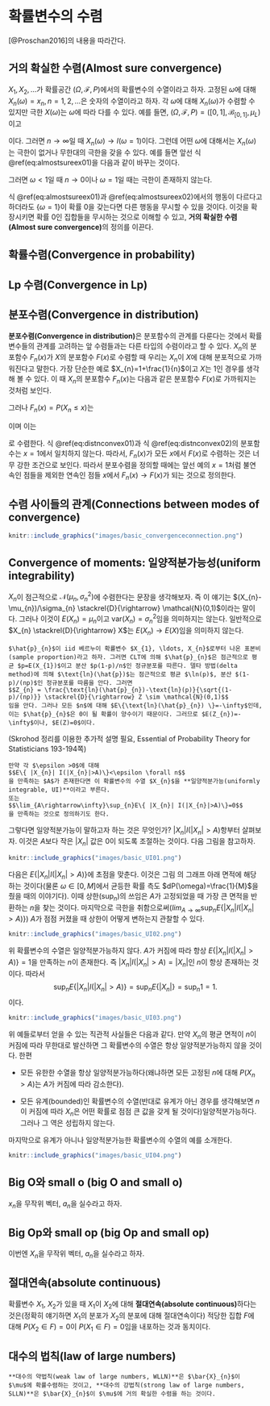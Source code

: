 # 확률변수의 수렴 {#convergencerv}

[@Proschan2016]의 내용을 따라간다.

## 거의 확실한 수렴(Almost sure convergence)

$X_{1}, X_{2},\ldots$가 확률공간 $(\Omega, \mathcal{F}, P)$에서의 확률변수의 수열이라고 하자. 고정된 $\omega$에 대해 $X_{n}(\omega)=x_{n}, n=1,2,\ldots$은 숫자의 수열이라고 하자. 각 $\omega$에 대해 $X_{n}(\omega)$가 수렴할 수 있지만 극한 $X(\omega)$는 $\omega$에 따라 다를 수 있다. 예를 들면, $(\Omega, \mathcal{F}, P)=([0,1],\mathcal{B}_{[0,1]},\mu_{L})$ 이고

\begin{equation}
X_{n}(\omega)=\omega^{n}
(\#eq:almostsureex01)
\end{equation}

이다. 그러면 $n\rightarrow \infty$일 때 $X_{n}(\omega) \rightarrow I(\omega=1)$이다. 그런데 어떤 $\omega$에 대해서는 $X_{n}(\omega)$는 극한이 없거나 무한대의 극한을 갖을 수 있다. 예를 들면 앞선 식 \@ref(eq:almostsureex01)을 다음과 같이 바꾸는 것이다.

\begin{equation}
X_{n}(\omega)=(-\omega)^{n}
(\#eq:almostsureex02)
\end{equation}

그러면 $\omega < 1$일 때 $n\rightarrow 0$이나 $\omega=1$일 때는 극한이 존재하지 않는다.

식 \@ref(eq:almostsureex01)과 \@ref(eq:almostsureex02)에서의 행동이 다르다고 하더라도 $\{\omega=1\}$이 확률 0을 갖는다면 다른 행동을 무시할 수 있을 것이다. 이것을 확장시키면 확률 0인 집합들을 무시하는 것으로 이해할 수 있고, **거의 확실한 수렴(Almost sure convergence)**의 정의를 이끈다.

## 확률수렴(Convergence in probability)

## Lp 수렴(Convergence in Lp)

## 분포수렴(Convergence in distribution)

**분포수렴(Convergence in distribution)**은 분포함수의 관계를 다룬다는 것에서 확률변수들의 관계를 고려하는 앞 수렴들과는 다른 타입의 수렴이라고 할 수 있다. $X_{n}$의 분포함수 $F_{n}(x)$가 $X$의 분포함수 $F(x)$로 수렴할 때 우리는 $X_{n}$이 $X$에 대해 분포적으로 가까워진다고 말한다. 가장 단순한 예로 $X_{n}=1+\frac{1}{n}$이고 $X$는 1인 경우를 생각해 볼 수 있다. 이 때 $X_{n}$의 분포함수 $F_{n}(x)$는 다음과 같은 분포함수 $F(x)$로 가까워지는 것처럼 보인다.

\begin{equation}
F(x)=
\begin{cases}
0 & \text{if } x < 1 \\
1 & \text{if } x \geq 1 
\end{cases}
(\#eq:distnconvex01)
\end{equation}

그러나 $F_{n}(x)=P(X_{n}\leq x)$는

\begin{equation}
F_{n}(x)=
\begin{cases}
0 & \text{if } x < 1 + \frac{1}{n} \\
1 & \text{if } x \geq 1 \frac{1}{n}
\end{cases}
(\#eq:distnconvex02)
\end{equation}

이며 이는

\begin{equation}
\begin{cases}
0 & \text{if } x \leq 1 \\
1 & \text{if } x > 1
\end{cases}
\end{equation}

로 수렴한다. 식 \@ref(eq:distnconvex01)과 식 \@ref(eq:distnconvex02)의 분포함수는 $x=1$에서 일치하지 않는다. 따라서, $F_{n}(x)$가 모든 $x$에서 $F(x)$로 수렴하는 것은 너무 강한 조건으로 보인다. 따라서 분포수렴을 정의할 때에는 앞선 예의 $x=1$처럼 불연속인 점들을 제외한 연속인 점들 $x$에서 $F_{n}(x) \rightarrow F(x)$가 되는 것으로 정의한다.

## 수렴 사이들의 관계(Connections between modes of convergence)

```r
knitr::include_graphics("images/basic_convergenceconnection.png")
```

## Convergence of moments: 일양적분가능성(uniform integrability)

$X_{n}$이 점근적으로 $\mathcal{N}(\mu_{n}, \sigma_{n}^{2})$에 수렴한다는 문장을 생각해보자. 즉 이 얘기는 $(X_{n}-\mu_{n})/\sigma_{n} \stackrel{D}{\rightarrow} \mathcal{N}(0,1)$이라는 말이다. 그러나 이것이 $E(X_{n})=\mu_{n}$이고 $\text{var}(X_{n})=\sigma_{n}^{2}$임을 의미하지는 않는다. 일반적으로 $X_{n} \stackrel{D}{\rightarrow} X$는 $E(X_{n}) \rightarrow E(X)$임을 의미하지 않는다.

```example
$\hat{p}_{n}$이 iid 베르누이 확률변수 $X_{1}, \ldots, X_{n}$로부터 나온 표본비(sample proportion)라고 하자. 그러면 CLT에 의해 $\hat{p}_{n}$은 점근적으로 평균 $p=E(X_{1})$이고 분산 $p(1-p)/n$인 정규분포를 따른다. 델타 방법(delta method)에 의해 $\text{ln}(\hat{p})$는 점근적으로 평균 $\ln(p)$, 분산 $(1-p)/(np)$인 정규분포를 따름을 안다. 그러면
$$Z_{n} = \frac{\text{ln}(\hat{p}_{n})-\text{ln}(p)}{\sqrt{(1-p)/(np)}} \stackrel{D}{\rightarrow} Z \sim \mathcal{N}(0,1)$$
임을 안다. 그러나 모든 $n$에 대해 $E\{\text{ln}(\hat{p}_{n}) \}=-\infty$인데, 이는 $\hat{p}_{n}$은 0이 될 확률이 양수이기 때문이다. 그러므로 $E(Z_{n})=-\infty$이나, $E(Z)=0$이다.

```

(Skrohod 정리를 이용한 추가적 설명 필요, Essential of Probability Theory for Statisticians 193-194쪽)

```definition
만약 각 $\epsilon >0$에 대해
$$E\{ |X_{n}| I(|X_{n}|>A)\}<\epsilon \forall n$$
을 만족하는 $A$가 존재한다면 이 확률변수의 수열 $X_{n}$을 **일양적분가능(uniformly integrable, UI)**이라고 부른다.
또는
$$\lim_{A\rightarrow\infty}\sup_{n}E\{ |X_{n}| I(|X_{n}|>A)\}=0$$
을 만족하는 것으로 정의하기도 한다.

```

그렇다면 일양적분가능이 말하고자 하는 것은 무엇인가? $|X_{n}| I(|X_{n}|>A)$항부터 살펴보자. 이것은 $A$보다 작은 $|X_{n}|$ 값은 0이 되도록 조절하는 것이다. 다음 그림을 참고하자.

```r
knitr::include_graphics("images/basic_UI01.png")
```

다음은 $E\{|X_{n}| I(|X_{n}|>A)\}$에 초점을 맞춘다. 이것은 그림 \ref{fig:theoryUI01}의 그래프 아래 면적에 해당하는 것이다(물론 $\omega \in [0,M]$에서 균등한 확률 측도 $dP(\omega)=\frac{1}{M}$을 줬을 때의 이야기다). 이때 상한($\sup_{n}$)의 쓰임은 $A$가 고정되었을 때 가장 큰 면적을 반환하는 $n$을 찾는 것이다. 마지막으로 극한을 취함으로써($lim_{A\rightarrow\infty}\sup_{n}E\{ |X_{n}| I(|X_{n}|>A)\}$) $A$가 점점 커졌을 때 상한이 어떻게 변하는지 관찰할 수 있다.

```r
knitr::include_graphics("images/basic_UI02.png")
```

위 확률변수의 수열은 일양적분가능하지 않다. $A$가 커짐에 따라 항상 $E\{|X_{n}| I(|X_{n}|>A)\}=1$을 만족하는 $n$이 존재한다. 즉 $|X_{n}| I(|X_{n}|>A)=|X_{n}|$인 $n$이 항상 존재하는 것이다. 따라서
$$\sup_{n}E\{ |X_{n}| I(|X_{n}|>A)\}=\sup_{n}E\{ |X_{n}|\}=\sup_{n}1=1.$$
이다.

```r
knitr::include_graphics("images/basic_UI03.png")
```

위 예들로부터 얻을 수 있는 직관적 사실들은 다음과 같다. 만약 $X_{n}$의 평균 면적이 $n$이 커짐에 따라 무한대로 발산하면 그 확률변수의 수열은 항상 일양적분가능하지 않을 것이다. 한편

- 모든 유한한 수열을 항상 일양적분가능하다(왜냐하면 모든 고정된 $n$에 대해 $P(X_{n}>A)$는 $A$가 커짐에 따라 감소한다).

- 모든 유계(bounded)인 확률변수의 수열(반대로 유계가 아닌 경우를 생각해보면 $n$이 커짐에 따라 $X_{n}$은 어떤 확률로 점점 큰 값을 갖게 될 것이다)일양적분가능하다. 그러나 그 역은 성립하지 않는다.

마지막으로 유계가 아니나 일양적분가능한 확률변수의 수열의 예를 소개한다.

```r
knitr::include_graphics("images/basic_UI04.png")
```

## Big O와 small o (big O and small o)

$x_{n}$을 무작위 벡터, $a_{n}$을 실수라고 하자.

\begin{eqnarray*}
x_{n}\stackrel{n\rightarrow \infty}{=}o(a_{n}) &\Leftrightarrow& \lim_{n\rightarrow\infty}\frac{x_{n}}{a_{n}}=0 \\
&\Leftrightarrow& \frac{x_{n}}{a_{n}}\stackrel{n\rightarrow \infty}{=}o(1)\\
\end{eqnarray*}

\begin{eqnarray*}
x_{n}\stackrel{n\rightarrow \infty}{=}O(a_{n}) &\Leftrightarrow& \text{sup}_{n}|\frac{x_{n}}{a_{n}}| < \infty \\
&\Leftrightarrow& \frac{x_{n}}{a_{n}}\stackrel{n\rightarrow \infty}{=}O(1)\\
\end{eqnarray*}

## Big Op와 small op (big Op and small op)

이번엔 $X_{n}$을 무작위 벡터, $a_{n}$을 실수라고 하자.

\begin{eqnarray*}
X_{n}\stackrel{n\rightarrow \infty}{=}o_{p}(a_{n}) &\Leftrightarrow& |\frac{X_{n}}{a_{n}}|\stackrel{P}{\rightarrow}0 \\
&\Leftrightarrow& \frac{X_{n}}{a_{n}}=o_{p}(1)\\
\end{eqnarray*}

\begin{eqnarray*}
X_{n}\stackrel{n\rightarrow \infty}{=}O_{p}(a_{n}) &\Leftrightarrow& \text{sup}_{n} P\{ \frac{X_{n}}{a_{n}}>k\}\stackrel{k\rightarrow\infty}{\rightarrow}0 \\
&\Leftrightarrow& \frac{X_{n}}{a_{n}}\stackrel{n\rightarrow \infty}{=}O_{p}(1)\\
\end{eqnarray*}

## 절대연속(absolute continuous)

확률변수 $X_{1}$, $X_{2}$가 있을 때 $X_{1}$이 $X_{2}$에 대해 **절대연속(absolute continuous)**하다는 것은(정확히 얘기하면 $X_{1}$의 분포가 $X_{2}$의 분포에 대해 절대연속이다) 적당한 집합 $F$에 대해 $P(X_{2}\in F)=0$이 $P(X_{1}\in F)=0$임을 내포하는 것과 동치이다.

## 대수의 법칙(law of large numbers)

```proposition
**대수의 약법칙(weak law of large numbers, WLLN)**은 $\bar{X}_{n}$이 $\mu$에 확률수렴하는 것이고, **대수의 강법칙(strong law of large numbers, SLLN)**은 $\bar{X}_{n}$이 $\mu$에 거의 확실한 수렴을 하는 것이다.

```
